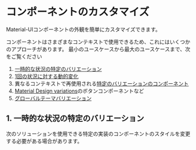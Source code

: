 # コンポーネントのカスタマイズ

<p class="description">Material-UIコンポーネントの外観を簡単にカスタマイズできます。</p>

コンポーネントはさまざまなコンテキストで使用できるため、これにはいくつかのアプローチがあります。 最小のユースケースから最大のユースケースまで、次をご覧ください

1. [一時的な状況の特定のバリエーション](#1-specific-variation-for-a-one-time-situation)
2. [1回の状況に対する動的変化](#2-dynamic-variation-for-a-one-time-situation)
3. 異なるコンテキストで再使用される[特定のバリエーションのコンポーネント](#3-specific-variation-of-a-component)
4. [Material Design variations](#4-material-design-variations)のボタンコンポーネントなど
5. [グローバルテーマバリエーション](#5-global-theme-variation)

## 1. 一時的な状況の特定のバリエーション

次のソリューションを使用できる特定の実装のコンポーネントのスタイルを変更する必要がある場合があります。
